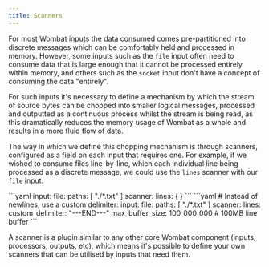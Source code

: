 ```yaml
---
title: Scanners
---
```


For most Wombat [inputs](cmp-inputs.mdx) the data consumed comes pre-partitioned into discrete messages which can be
comfortably held and processed in memory. However, some inputs such as the `file` input often need to
consume data that is large enough that it cannot be processed entirely within memory, and others such as the 
`socket` input don't have a concept of consuming the data "entirely".

For such inputs it's necessary to define a mechanism by which the stream of source bytes can be chopped into smaller
logical messages, processed and outputted as a continuous process whilst the stream is being read, as this dramatically
reduces the memory usage of Wombat as a whole and results in a more fluid flow of data.

The way in which we define this chopping mechanism is through scanners, configured as a field on each input that
requires one. For example, if we wished to consume files line-by-line, which each individual line being processed as a
discrete message, we could use the `lines` scanner with our `file` input:

<Tabs>
    <TabItem label="Common">
```yaml
input:
  file:
    paths: [ "./*.txt" ]
    scanner:
      lines: { }
```
    </TabItem>
    <TabItem label="Advanced">
```yaml
# Instead of newlines, use a custom delimiter:
input:
  file:
    paths: [ "./*.txt" ]
    scanner:
      lines:
        custom_delimiter: "---END---"
        max_buffer_size: 100_000_000 # 100MB line buffer
```
    </TabItem>
</Tabs>

A scanner is a plugin similar to any other core Wombat component (inputs, processors, outputs, etc), which means it's
possible to define your own scanners that can be utilised by inputs that need them.
